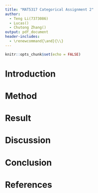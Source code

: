 ```yaml
---
title: "MAT5317 Categorical Assignment 2"
author: 
  - Teng Li(7373086)
  - Lucas() 
  - Chutong Zhang()
output: pdf_document
header-includes: 
  - \renewcommand{\and}{\\}
---
```



```r
knitr::opts_chunk$set(echo = FALSE)
```

# Introduction

# Method

# Result

# Discussion

# Conclusion

# References

